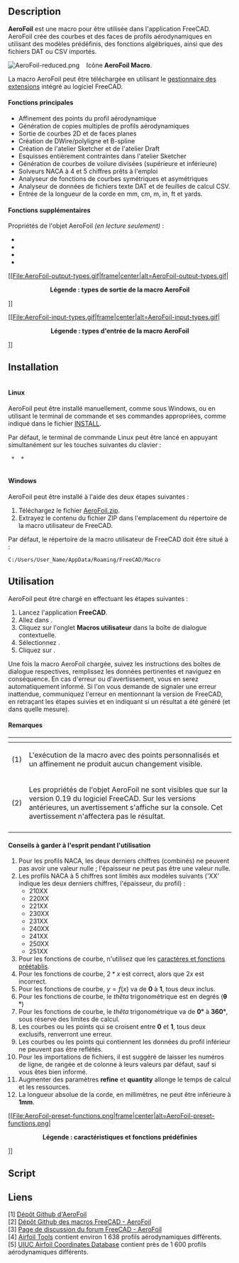 <languages/>
{{Macro/fr
|Name=Macro AeroFoil
|Name/fr=Macro AeroFoil
|Icon=AeroFoil.png
|Description=AeroFoil crée des courbes et des faces de profils aérodynamiques en utilisant des modèles prédéfinis, des fonctions algébriques et des fichiers DAT ou CSV.
|Author=Melwyncarlo
|Date=2021-03-10
|Version=2.0.1
|FCVersion={{VersionPlus/fr|0.17}}
|Download=[https://wiki.freecad.org/images/5/59/AeroFoil-reduced.png Icône de la barre d'outils]
|Links=[https://github.com/melwyncarlo/AeroFoil Github personnel- AeroFoil]<br>[https://github.com/FreeCAD/FreeCAD-macros/tree/master/ObjectCreation Github FreeCAD- AeroFoil]<br>[https://forum.freecadweb.org/viewtopic.php?f=22&t=56162 FC Forum - AeroFoil]
}}

==Description==

'''AeroFoil''' est une macro pour être utilisée dans l'application FreeCAD. AeroFoil crée des courbes et des faces de profils aérodynamiques en utilisant des modèles prédéfinis, des fonctions algébriques, ainsi que des fichiers DAT ou CSV importés.

[[Image:AeroFoil-reduced.png]] &nbsp;&nbsp; Icône '''AeroFoil Macro'''.

La macro AeroFoil peut être téléchargée en utilisant le [[Std_AddonMgr/fr|gestionnaire des extensions]] intégré au logiciel FreeCAD.

<span id="Key_Features"></span>
====Fonctions principales====

* Affinement des points du profil aérodynamique
* Génération de copies multiples de profils aérodynamiques
* Sortie de courbes 2D et de faces planes
* Création de DWire/polyligne et B-spline
* Création de l'atelier Sketcher et de l'atelier Draft
* Esquisses entièrement contraintes dans l'atelier Sketcher
* Génération de courbes de voilure divisées (supérieure et inférieure)
* Solveurs NACA à 4 et 5 chiffres prêts à l'emploi
* Analyseur de fonctions de courbes symétriques et asymétriques
* Analyseur de données de fichiers texte DAT et de feuilles de calcul CSV.
* Entrée de la longueur de la corde en mm, cm, m, in, ft et yards.

<span id="Additional_Features_{{VersionPlus|0.19}}"></span>
====Fonctions supplémentaires {{VersionPlus/fr|0.19}}====

Propriétés de l'objet AeroFoil ''(en lecture seulement)'' :<br>
{{Properties Title|Base}}
*{{PropertyData/fr|Airfoil Type|String}}
*{{PropertyData/fr|Airfoil Chord Length|Length}}
*{{PropertyData/fr|Design Curve Type|String}}
*{{PropertyData/fr|Number Of Points|Integer}}


[[File:AeroFoil-output-types.gif|frame|center|alt=AeroFoil-output-types.gif|<div style="text-align: center"><b>Légende : types de sortie de la macro AeroFoil</b></div>]]

[[File:AeroFoil-input-types.gif|frame|center|alt=AeroFoil-input-types.gif|<div style="text-align: center"><b>Légende : types d'entrée de la macro AeroFoil</b></div>]]<br>

==Installation==

====<br>Linux====

AeroFoil peut être installé manuellement, comme sous Windows, ou en utilisant le terminal de commande et ses commandes appropriées, comme indiqué dans le fichier [https://raw.githubusercontent.com/melwyncarlo/AeroFoil/main/INSTALL.sh INSTALL].

Par défaut, le terminal de commande Linux peut être lancé en appuyant simultanément sur les touches suivantes du clavier :

<code>{{KEY|Control}} + {{KEY|Alt}} + {{KEY|T}}</code>

<span id="Windows"></span>
====<br>Windows ====

AeroFoil peut être installé à l'aide des deux étapes suivantes :

# Téléchargez le fichier [https://github.com/melwyncarlo/AeroFoil/blob/main/AeroFoil.zip?raw=true AeroFoil.zip].
# Extrayez le contenu du fichier ZIP dans l'emplacement du répertoire de la macro utilisateur de FreeCAD.

Par défaut, le répertoire de la macro utilisateur de FreeCAD doit être situé à :

<code>C:/Users/User_Name/AppData/Roaming/FreeCAD/Macro</code>

<span id="Usage"></span>
==Utilisation==

AeroFoil peut être chargé en effectuant les étapes suivantes :

# Lancez l'application '''FreeCAD'''.
# Allez dans {{MenuCommand|Macro → Macros ...}}.
# Cliquez sur l'onglet '''Macros utilisateur''' dans la boîte de dialogue contextuelle.
# Sélectionnez {{FileName|AeroFoil.FCMacro}}.
# Cliquez sur {{Button|Execute}}.

Une fois la macro AeroFoil chargée, suivez les instructions des boîtes de dialogue respectives, remplissez les données pertinentes et naviguez en conséquence. En cas d'erreur ou d'avertissement, vous en serez automatiquement informé. Si l'on vous demande de signaler une erreur inattendue, communiquez l'erreur en mentionnant la version de FreeCAD, en retraçant les étapes suivies et en indiquant si un résultat a été généré (et dans quelle mesure).

<span id="Notes"></span>
====Remarques====

{| style="text-align: left;"
|- style="vertical-align: top;"
! scope="col" style="width:30px;padding:5px 0px" |
! scope="col" |
|- style="vertical-align: top;"
|(1)
|L'exécution de la macro avec des points personnalisés et un affinement ne produit aucun changement visible.
|- style="vertical-align: top;"
|(2)
|Les propriétés de l'objet AeroFoil ne sont visibles que sur la version 0.19 du logiciel FreeCAD. Sur les versions antérieures, un avertissement s'affiche sur la console. Cet avertissement n'affectera pas le résultat.
|- style="vertical-align: top;"
|}

<span id="Hints_to_keep_in_mind_during_usage_:"></span>
====Conseils à garder à l'esprit pendant l'utilisation====

# Pour les profils NACA, les deux derniers chiffres (combinés) ne peuvent pas avoir une valeur nulle ; l'épaisseur ne peut pas être une valeur nulle.
# Les profils NACA à 5 chiffres sont limités aux modèles suivants ('XX' indique les deux derniers chiffres, l'épaisseur, du profil) :
#* 210XX
#* 220XX
#* 221XX
#* 230XX
#* 231XX
#* 240XX
#* 241XX
#* 250XX
#* 251XX
# Pour les fonctions de courbe, n'utilisez que les <u>caractères et fonctions préétablis</u>.
# Pour les fonctions de courbe, <math>2 * x</math> est correct, alors que <math>2x</math> est incorrect.
# Pour les fonctions de courbe, <math>y = f(x)</math> va de '''0''' à '''1''', tous deux inclus.
# Pour les fonctions de courbe, le ''thêta'' trigonométrique est en degrés ('''&theta; &deg;''')
# Pour les fonctions de courbe, le ''thêta'' trigonométrique va de '''0&deg;''' à '''360&deg;''', sous réserve des limites de calcul.
# Les courbes ou les points qui se croisent entre '''0''' et '''1''', tous deux exclusifs, renverront une erreur.
# Les courbes ou les points qui contiennent les données du profil inférieur ne peuvent pas être reflétés.
# Pour les importations de fichiers, il est suggéré de laisser les numéros de ligne, de rangée et de colonne à leurs valeurs par défaut, sauf si vous êtes bien informé.
# Augmenter des paramètres '''refine''' et '''quantity''' allonge le temps de calcul et les ressources.
# La longueur absolue de la corde, en millimètres, ne peut être inférieure à '''1mm'''.


[[File:AeroFoil-preset-functions.png|frame|center|alt=AeroFoil-preset-functions.png|<div style="text-align: center"><b>Légende : caractéristiques et fonctions prédéfinies</b></div>]]<br>


==Script==

{{MacroCode|code=

__Title__         = "AeroFoil"
__Author__        = "Melwyncarlo"
__Version__       = "2.0.0"
__Date__          = "2021-03-09"
__Comment__       = "AeroFoil creates airfoil curves and faces using pre-defined models, algebraic functions, and DAT or CSV Files"
__Web__           = "https://github.com/melwyncarlo/AeroFoil"
__Wiki__          = "http://www.freecadweb.org/wiki/index.php?title=Macro_AeroFoil"
__Icon__          = "https://wiki.freecad.org/images/5/59/AeroFoil-reduced.png"
__Help__          = "Click on the AeroFoil button/macro, and follow the instructions in the subsequent dialog boxes."
__Status__        = "stable"
__Requires__      = "Freecad >= v0.17"
__Communication__ = "https://github.com/melwyncarlo/AeroFoil/issues"
__Files__         = "AeroFoil_UI_Files/AeroFoil_Initial_Dialog.ui, AeroFoil_UI_Files/AeroFoil_NACA4Digit_Dialog.ui, \
AeroFoil_UI_Files/AeroFoil_NACA5Digit_Dialog.ui, AeroFoil_UI_Files/AeroFoil_CurvesInput_Dialog.ui, \
AeroFoil_UI_Files/AeroFoil_PointsInput_Dialog.ui, AeroFoil_UI_Files/AeroFoil_DATInput_Dialog.ui, \
AeroFoil_UI_Files/AeroFoil_CSVInput_Dialog.ui, AeroFoil_UI_Files/AeroFoil_FileLoad_Dialog.ui, \
AeroFoil_UI_Files/AeroFoil_Final_Dialog.ui, AeroFoil_UI_Files/AeroFoil_Math_Functions_Box.ui, \
AeroFoil_UI_Files/AeroFoil_mfb_img.gif, AeroFoil_UI_Files/AeroFoil.svg"



#  OS: Ubuntu 18.04.5 LTS
#  Word size of OS: 64-bit
#  Word size of FreeCAD: 64-bit
#  Version: 0.18.4.
#  Build type: Release
#  Python version: 3.6.8
#  Qt version: 5.9.5
#  Coin version: 4.0.0a
#  OCC version: 7.3.0
#  Locale: English/UnitedKingdom (en_GB)

#  OS: Ubuntu 18.04.5 LTS (LXDE/Lubuntu)
#  Word size of OS	: 64-bit
#  Word size of FreeCAD: 64-bit
#  Version: 0.19
#  Build type: Release
#  Branch: unknown
#  Hash: 32200b604d421c4dad527fe587a7d047cf953b4f
#  Python version: 3.6.9
#  Qt version: 5.9.5
#  Coin versio: 4.0.0a
#  OCC version: 7.3.0
#  Locale: English/UnitedKingdom (en_GB)



}}

{{Codeextralink|https://raw.githubusercontent.com/melwyncarlo/AeroFoil/main/AeroFoil.FCMacro}}

<span id="Links"></span>
==Liens==

[1] [https://github.com/melwyncarlo/AeroFoil Dépôt Github d'AeroFoil]
<br>[2] [https://github.com/FreeCAD/FreeCAD-macros/tree/master/ObjectCreation Dépôt Github des macros FreeCAD - AeroFoil]
<br>[3] [https://forum.freecadweb.org/viewtopic.php?f=22&t=56162 Page de discussion du forum FreeCAD - AeroFoil]
<br>[4] [http://airfoiltools.com/ Airfoil Tools] contient environ 1 638 profils aérodynamiques différents.
<br>[5] [https://m-selig.ae.illinois.edu/ads/coord_database.html UIUC Airfoil Coordinates Database] contient près de 1 600 profils aérodynamiques différents.